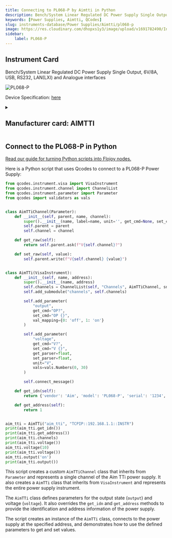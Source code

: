 ```yaml
---
title: Connecting to PL068-P by Aimtti in Python
description: Bench/System Linear Regulated DC Power Supply Single Output, 6V/8A, USB, RS232, LAN(LXI) and Analogue interfaces
keywords: [Power Supplies, Aimtti, QCodes] 
slug: instruments-database/Power Supplies/Aimtti/pl068-p 
image: https://res.cloudinary.com/dhopxs1y3/image/upload/v1691782490/Instruments/Power%20Supplies/PL068-P/PL068-P.jpg
sidebar:
    label: PL068-P 
---
```



## Instrument Card

Bench/System Linear Regulated DC Power Supply Single Output, 6V/8A, USB, RS232, LAN(LXI) and Analogue interfaces


![PL068-P](https://res.cloudinary.com/dhopxs1y3/image/upload/v1691782490/Instruments/Power%20Supplies/PL068-P/PL068-P.jpg)

Device Specification: [here](https://resources.aimtti.com/datasheets/AIM-PL+PL-P_series_DC_power_supplies_data_sheet-Iss5.pdf)

<details style={{ marginTop: "15px"}}>
<summary><h2 style={{display:'inline'}}>Manufacturer card: AIMTTI</h2></summary>

![AIMTTI](https://res.cloudinary.com/dhopxs1y3/image/upload/v1692125963/Instruments/Vendor%20Logos/Aimtti.png)

TTi (Thurlby Thandar Instruments) is a leading manufacturer of electronic test and measurement instruments. These products are sold throughout the world via carefully selected distributors and agents in each country. We are located in Huntingdon near to the famous university city of Cambridge, within one of the high technology areas of the United Kingdom.

- Headquarters: UK
- Yearly Revenue (millions, USD): 9000
- Vendor Website: [here](https://www.aimtti.com/)

</details>


<FeaturedInstrumentVideo category="POWER_SUPPLIES" />

## Connect to the PL068-P in Python

[Read our guide for turning Python scripts into Flojoy nodes.](https://docs.flojoy.ai/contribution/blocks/custom-flojoy-block/)



<Tabs>
<TabItem value="Flojoy" label="Flojoy" className="flojoy-instrument-tabs">

<SectionsCard category="POWER_SUPPLIES" manufacturer="Aimtti"></SectionsCard>

</TabItem>
<TabItem value="QCodes" label="QCodes">

Here is a Python script that uses Qcodes to connect to a PL068-P Power Supply:

```python
from qcodes.instrument.visa import VisaInstrument
from qcodes.instrument.channel import ChannelList
from qcodes.instrument.parameter import Parameter
from qcodes import validators as vals


class AimTTiChannel(Parameter):
    def __init__(self, parent, name, channel):
        super().__init__(name, label=name, unit='', get_cmd=None, set_cmd=None)
        self.parent = parent
        self.channel = channel

    def get_raw(self):
        return self.parent.ask(f"V{self.channel}?")

    def set_raw(self, value):
        self.parent.write(f"V{self.channel} {value}")


class AimTTi(VisaInstrument):
    def __init__(self, name, address):
        super().__init__(name, address)
        self.channels = ChannelList(self, "Channels", AimTTiChannel, snapshotable=False)
        self.add_submodule("channels", self.channels)

        self.add_parameter(
            "output",
            get_cmd="OP?",
            set_cmd="OP {}",
            val_mapping={0: 'off', 1: 'on'}
        )

        self.add_parameter(
            "voltage",
            get_cmd="V?",
            set_cmd="V {}",
            get_parser=float,
            set_parser=float,
            unit="V",
            vals=vals.Numbers(0, 30)
        )

        self.connect_message()

    def get_idn(self):
        return {'vendor': 'Aim', 'model': 'PL068-P', 'serial': '1234', 'firmware': '1.0'}

    def get_address(self):
        return 1


aim_tti = AimTTi("aim_tti", "TCPIP::192.168.1.1::INSTR")
print(aim_tti.get_idn())
print(aim_tti.get_address())
print(aim_tti.channels)
print(aim_tti.voltage())
aim_tti.voltage(10)
print(aim_tti.voltage())
aim_tti.output('on')
print(aim_tti.output())
```

This script creates a custom `AimTTiChannel` class that inherits from `Parameter` and represents a single channel of the Aim TTi power supply. It also creates a `AimTTi` class that inherits from `VisaInstrument` and represents the entire power supply instrument.

The `AimTTi` class defines parameters for the output state (`output`) and voltage (`voltage`). It also overrides the `get_idn` and `get_address` methods to provide the identification and address information of the power supply.

The script creates an instance of the `AimTTi` class, connects to the power supply at the specified address, and demonstrates how to use the defined parameters to get and set values.

</TabItem>
</Tabs>